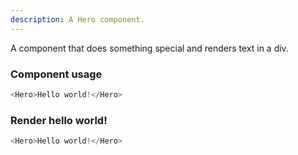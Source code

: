```yaml
---
description: A Hero component.
---
```



A component that does something special and renders text in a div.

### Component usage
```js
<Hero>Hello world!</Hero>
```

### Render hello world!

```js live
<Hero>Hello world!</Hero>
```
